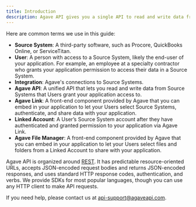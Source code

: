 ```yaml
---
title: Introduction
description: Agave API gives you a single API to read and write data from software commonly used in construction and field services. Our integrations span software used in project management, scheduling, financials, document storage, and more.
---
```


Here are common terms we use in this guide:

- **Source System**: A third-party software, such as Procore, QuickBooks Online, or ServiceTitan.
- **User**: A person with access to a Source System, likely the end-user of your application. For example, an employee at a specialty contractor who grants your application permission to access their data in a Source System.
- **Integration**: Agave's connections to Source Systems.
- **Agave API**: A unified API that lets you read and write data from Source Systems that Users grant your application access to.
- **Agave Link**: A front-end component provided by Agave that you can embed in your application to let your Users select Source Systems, authenticate, and share data with your application.
- **Linked Account**: A User’s Source System account after they have authenticated and granted permission to your application via Agave Link.
- **Agave File Manager**: A front-end component provided by Agave that you can embed in your application to let your Users select files and folders from a Linked Account to share with your application.

Agave API is organized around [REST](https://en.wikipedia.org/wiki/Representational_state_transfer). It has predictable resource-oriented URLs, accepts JSON-encoded request bodies and returns JSON-encoded responses, and uses standard HTTP response codes, authentication, and verbs. We provide SDKs for most popular languages, though you can use any HTTP client to make API requests.

If you need help, please contact us at api-support@agaveapi.com.
